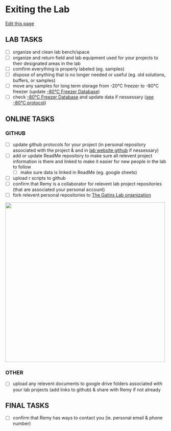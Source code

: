 # Exiting the Lab
[Edit this page](https://github.com/remygatins/GatinsLabProtocols/edit/main/welcome_lab_exit.qmd)

## LAB TASKS

- [ ] organize and clean lab bench/space
- [ ] organize and return field and lab equipment used for your projects to their designated areas in the lab 
- [ ] comfirm everything is properly labeled (eg. samples)
- [ ] dispose of anything that is no longer needed or useful (eg. old solutions, buffers, or samples)
- [ ] move any samples for long term storage from -20°C freezer to -80°C freezer (update [-80°C Freezer Database](https://docs.google.com/spreadsheets/d/1A_5X403WKix3_2ExyA4KuSsd1mhb68AhzCNNQmD8gNo/edit?gid=326844608#gid=326844608))
- [ ] check [-80°C Freezer Database](https://docs.google.com/spreadsheets/d/1A_5X403WKix3_2ExyA4KuSsd1mhb68AhzCNNQmD8gNo/edit?gid=326844608#gid=326844608) and update data if nessessary ([see -80°C protocol](https://remygatins.github.io/GatinsLabProtocols/lab_equip_80_freezer.html))

## ONLINE TASKS

### GITHUB

- [ ] update github protocols for your project (in personal repository associated with the project & and in [lab website github](https://github.com/remygatins/GatinsLabProtocols) if nessessary)
- [ ] add or update ReadMe repository to make sure all relevent project information is there and linked to make it easier for new people in the lab to follow
  - [ ] make sure data is linked in ReadMe (eg. google sheets) 
- [ ] upload r scripts to github 
- [ ] confirm that Remy is a collaborator for relevent lab project repositories (that are associated your personal account)
- [ ] fork relevent personal repositories to [The Gatins Lab organization](https://github.com/The-Gatins-Lab)

<img width="500" alt="" src="pictures/githubforkexample.jpg">

### OTHER

- [ ] upload any relevent documents to google drive folders associated with your lab projects (add links to github) & share with Remy if not already

## FINAL TASKS

- [ ] confirm that Remy has ways to contact you (ie. personal email & phone number)
